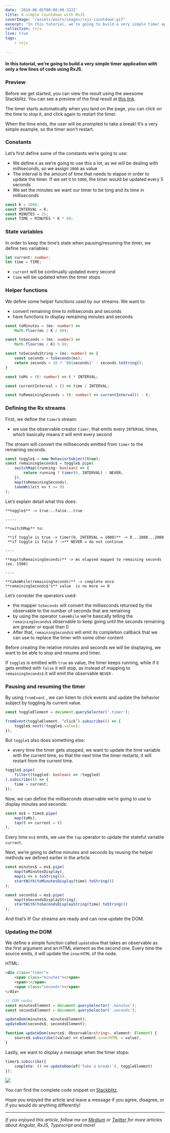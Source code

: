 ```yaml
---
date: '2019-06-05T00:00:00.322Z'
title: A simple Countdown with RxJS
coverImage: "/assets/posts/images/rxjs-countdown.gif"
excerpt: "In this tutorial, we’re going to build a very simple timer application with only a few lines of code using RxJS"
collection: rxjs
live: true
tags:
    - rxjs
  
---
```


#### In this tutorial, we’re going to build a very simple timer application with only a few lines of code using RxJS.

### Preview

Before we get started, you can view the result using the awesome Stackblitz. You can see a preview of the final result at [this link](https://medium.com/r/?url=https%3A%2F%2Frxjs-rajp6s.stackblitz.io).

The timer starts automatically when you land on the page, you can click on the time to stop it, and click again to restart the timer. 

When the time ends, the user will be prompted to take a break! It’s a very simple example, so the timer won’t restart.

### Constants

Let’s first define some of the constants we’re going to use:

*   We define `K` as we’re going to use this a lot, as we will be dealing with milliseconds, so we assign `1000` as value
*   The interval is the amount of time that needs to elapse in order to update the timer. If we set it to `5000`, the timer would be updated every 5 seconds
*   We set the minutes we want our timer to be long and its time in milliseconds

```typescript
const K = 1000;
const INTERVAL = K;
const MINUTES = 25;
const TIME = MINUTES * K * 60;
````

### State variables

In order to keep the time’s state when pausing/resuming the timer, we define two variables:

```typescript
let current: number;
let time = TIME;
```

*   `current` will be continually updated every second
*   `time` will be updated when the timer stops

### Helper functions

We define some helper functions used by our streams. We want to:

*   convert remaining time to milliseconds and seconds
*   have functions to display remaining minutes and seconds

```typescript
const toMinutes = (ms: number) =>
    Math.floor(ms / K / 60);

const toSeconds = (ms: number) =>
    Math.floor(ms / K) % 60;

const toSecondsString = (ms: number) => {
    const seconds = toSeconds(ms);
    return seconds < 10 ? `0${seconds}` : seconds.toString();
}

const toMs = (t: number) => t * INTERVAL;

const currentInterval = () => time / INTERVAL;

const toRemainingSeconds = (t: number) => currentInterval() - t;
```

### Defining the Rx streams

First, we define the `timer$` stream: 

*   we use the observable creator `timer`, that emits every `INTERVAL` times, which basically means it will emit every second

The stream will convert the milliseconds emitted from `timer` to the remaining seconds.

```typescript
const toggle$ = new BehaviorSubject(true);
const remainingSeconds$ = toggle$.pipe(
    switchMap((running: boolean) => {
        return running ? timer(0, INTERVAL) : NEVER;
    }),
    map(toRemainingSeconds),
    takeWhile(t => t >= 0)
);
```

Let’s explain detail what this does:

```
**toggle$** -> true...false...true

-----

**switchMap** to:

 **if toggle is true -> timer(0, INTERVAL = 1000)** -> 0...1000...2000
 **if toggle is false ? ->** NEVER = do not continue

----

**map(toRemainingSeconds)** -> ms elapsed mapped to remaining seconds (ex. 1500)

----

**takeWhile(remainingSeconds)** -> complete once **remainingSeconds$'s** value  is no more >= 0
```

Let’s consider the operators used:

*   the mapper `toSeconds` will convert the milliseconds returned by the observable to the number of seconds that are remaining
*   by using the operator `takeWhile` we’re basically telling the `remainingSeconds$` observable to keep going until the seconds remaining are greater or equal than 0
*   After that, `remainingSeconds$` will emit its completion callback that we can use to replace the timer with some other content

Before creating the relative minutes and seconds we will be displaying, we want to be able to stop and resume and timer. 

If `toggle$` is emitted with `true` as value, the timer keeps running, while if it gets emitted with `false` it will stop, as instead of mapping to `remainingSeconds$` it will emit the observable `NEVER` .

### Pausing and resuming the timer

By using `fromEvent` , we can listen to click events and update the behavior subject by toggling its current value.

```typescript
const toggleElement = document.querySelector('.timer');

fromEvent(toggleElement, ‘click’).subscribe(() => {
    toggle$.next(!toggle$.value);
});
```

But `toggle$` also does something else: 

*   every time the timer gets stopped, we want to update the time variable with the current time, so that the next time the timer restarts, it will restart from the current time.

```typescript
toggle$.pipe(
    filter((toggled: boolean) => !toggled)
).subscribe(() => {
    time = current;
});
```

Now, we can define the milliseconds observable we’re going to use to display minutes and seconds: 

```typescript
const ms$ = time$.pipe(
    map(toMs),
    tap(t => current = t)
);
```

Every time `ms$` emits, we use the `tap` operator to update the stateful variable `current`.

Next, we’re going to define minutes and seconds by reusing the helper methods we defined earlier in the article.

```typescript
const minutes$ = ms$.pipe(
    map(toMinutesDisplay),
    map(s => s.toString()),
    startWith(toMinutesDisplay(time).toString())
);

const seconds$ = ms$.pipe(
    map(toSecondsDisplayString),
    startWith(toSecondsDisplayString(time).toString())
);
```

And that’s it! Our streams are ready and can now update the DOM.

### Updating the DOM

We define a simple function called `updateDom` that takes an observable as the first argument and an HTML element as the second one. Every time the source emits, it will update the `innerHTML` of the node.

HTML:

```html
<div class="timer">
    <span class="minutes"></span>
    <span>:</span>
    <span class="seconds"></span>
</div>
```

```typescript
// DOM nodes
const minutesElement = document.querySelector('.minutes');
const secondsElement = document.querySelector('.seconds');

updateDom(minutes$, minutesElement);
updateDom(seconds$, secondsElement);

function updateDom(source$: Observable<string>, element: Element) {
    source$.subscribe((value) => element.innerHTML = value);
}
```

Lastly, we want to display a message when the timer stops:

```typescript
timer$.subscribe({
    complete: () => updateDom(of('Take a break!'), toggleElement)
});
```

![](https://cdn-images-1.medium.com/max/1600/1*viwakc1HIU6SKXtrXgTLPw.gif)

You can find the complete code snippet on [Stackblitz](https://medium.com/r/?url=https%3A%2F%2Fstackblitz.com%2Fedit%2Frxjs-rajp6s%3Ffile%3Dindex.ts).

Hope you enjoyed the article and leave a message if you agree, disagree, or if you would do anything differently!

* * *

_If you enjoyed this article, follow me on_ [_Medium_](https://medium.com/@.gc) _or_ [_Twitter_](https://medium.com/r/?url=https%3A%2F%2Ftwitter.com%2Fhome) _for more articles about Angular, RxJS, Typescript and more!_
